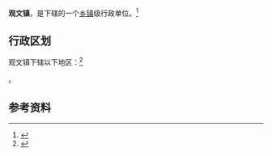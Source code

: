{{中国乡级行政区|51/05/25/109/000}}

'''观文镇'''，是{{PRC admin/fullname|51/05/25/109/000|3}}下辖的一个[[乡镇|乡镇]]级行政单位。<ref>{{PRC admin/ref sgc|{{PRC admin/parent|51/05/25/109/000}}}}</ref>

== 行政区划 ==

观文镇下辖以下地区：<ref>{{PRC admin/ref sgc|51/05/25/109/000}}</ref>

{{PRC admin/children|51/05/25/109/000}}。

== 参考资料 ==

{{reflist}}

{{四川行政区划小作品}}
{{PRC admin/navcat|51/05/25/109/000}}